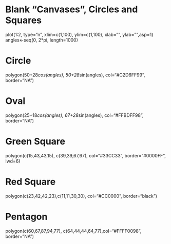 # Blank "Canvases", Circles and Squares

plot(1:2, type="n", xlim=c(1,100), ylim=c(1,100), xlab="", ylab="",asp=1)
angles<-seq(0, 2*pi, length=1000)

# Circle
polygon(50+28*cos(angles), 50+28*sin(angles), col="#C2D6FF99", border="NA")

# Oval
polygon(25+18*cos(angles), 67+28*sin(angles), col="#FFBDFF98", border="NA")

# Green Square
polygon(c(15,43,43,15), c(39,39,67,67), col="#33CC33", border="#0000FF", lwd=6)

# Red Square
polygon(c(23,42,42,23),c(11,11,30,30), col="#CC0000", border="black")

# Pentagon
polygon(c(60,67,87,94,77), c(64,44,44,64,77),col="#FFFF0098", border="NA")